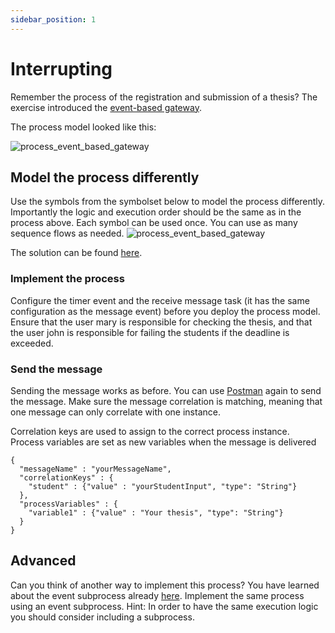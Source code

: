 ```yaml
---
sidebar_position: 1
---
```


# Interrupting
Remember the process of the registration and submission of a thesis? The exercise introduced the <a target="_blank" href="/events/event-based-gateway">event-based gateway</a>.

The process model looked like this:

![process_event_based_gateway](/assets/docs/attached-boundary-events/interrupting/event-based-gateway-process.png)

## Model the process differently
Use the symbols from the symbolset below to model the process differently. Importantly the logic and execution order should be the same as in the process above.
Each symbol can be used once. You can use as many sequence flows as needed.
![process_event_based_gateway](/assets/docs/attached-boundary-events/interrupting/symbolset.png)

The solution can be found  <a target="_blank" href="/assets/docs/attached-boundary-events/interrupting/process-attached-interrupting-boundary-event.bpmn" download="process-attached-interrupting-boundary-event.bpmn">here</a>.



### Implement the process

Configure the timer event and the receive message task (it has the same configuration as the message event) before you deploy the process model. Ensure that the user mary is responsible for checking the thesis, and that the user john is responsible for failing the students if the deadline is exceeded.

### Send the message

Sending the message works as before. You can use [Postman](https://www.postman.com/downloads/) again to send the message. Make sure the message correlation is matching, meaning that one message can only correlate with one instance.

Correlation keys are used to assign to the correct process instance.
Process variables are set as new variables when the message is delivered

```
{
  "messageName" : "yourMessageName",
  "correlationKeys" : {
    "student" : {"value" : "yourStudentInput", "type": "String"}
  },
  "processVariables" : {
    "variable1" : {"value" : "Your thesis", "type": "String"}
  }
}
```

## Advanced
Can you think of another way to implement this process? You have learned about the event subprocess already <a target="_blank" href="/events/message-event#add-a-interrupting-message-event-in-a-event-subprocess">here</a>.
Implement the same process using an event subprocess.
Hint: In order to have the same execution logic you should consider including a subprocess. 




